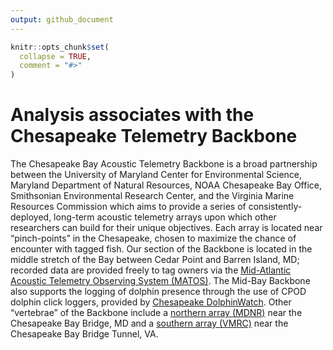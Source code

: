```yaml
---
output: github_document
---
```


<!-- README.md is generated from README.Rmd. Please edit that file -->

```r
knitr::opts_chunk$set(
  collapse = TRUE,
  comment = "#>"
)
```

# Analysis associates with the Chesapeake Telemetry Backbone
The Chesapeake Bay Acoustic Telemetry Backbone is a broad partnership between the University of Maryland Center for Environmental Science, Maryland Department of Natural Resources, NOAA Chesapeake Bay Office, Smithsonian Environmental Research Center, and the Virginia Marine Resources Commission which aims to provide a series of consistently-deployed, long-term acoustic telemetry arrays upon which other researchers can build for their unique objectives. Each array is located near “pinch-points” in the Chesapeake, chosen to maximize the chance of encounter with tagged fish. Our section of the Backbone is located in the middle stretch of the Bay between Cedar Point and Barren Island, MD; recorded data are provided freely to tag owners via the [Mid-Atlantic Acoustic Telemetry Observing System (MATOS)](https://matos.asascience.com/project/detail/161). The Mid-Bay Backbone also supports the logging of dolphin presence through the use of CPOD dolphin click loggers, provided by [Chesapeake DolphinWatch](https://chesapeakedolphinwatch.org/). Other "vertebrae" of the Backbone include a [northern array (MDNR)](https://matos.asascience.com/project/detail/181) near the Chesapeake Bay Bridge, MD and a [southern array (VMRC)](https://matos.asascience.com/project/detail/164) near the Chesapeake Bay Bridge Tunnel, VA.